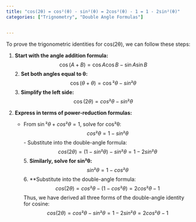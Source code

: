 ```yaml
---
title: "cos(2θ) = cos²(θ) - sin²(θ) = 2cos²(θ) - 1 = 1 - 2sin²(θ)"
categories: ["Trignometry", "Double Angle Formulas"]


---
```




To prove the trigonometric identities for cos(2θ), we can follow these steps:

1. **Start with the angle addition formula:**
   $$\cos(A + B) = \cos A \cos B - \sin A \sin B$$2. **Set both angles equal to θ:**$$\cos(θ + θ) = \cos²θ - sin²θ$$3. **Simplify the left side:**$$\cos(2θ) = cos²θ - sin²θ$$
   
4. **Express in terms of power-reduction formulas:**
   - From $\sin²θ + cos²θ = 1$, solve for cos²θ:
     $$cos²θ = 1 - sin²θ$$- Substitute into the double-angle formula:$$cos(2θ) = (1 - sin²θ) - sin²θ = 1 - 2sin²θ$$5. **Similarly, solve for sin²θ:**$$sin²θ = 1 - cos²θ$$6. **Substitute into the double-angle formula:$$cos(2θ) = cos²θ - (1 - cos²θ) = 2cos²θ - 1$$Thus, we have derived all three forms of the double-angle identity for cosine:$$cos(2θ) = cos²θ - sin²θ = 1 - 2sin²θ = 2cos²θ - 1$$
